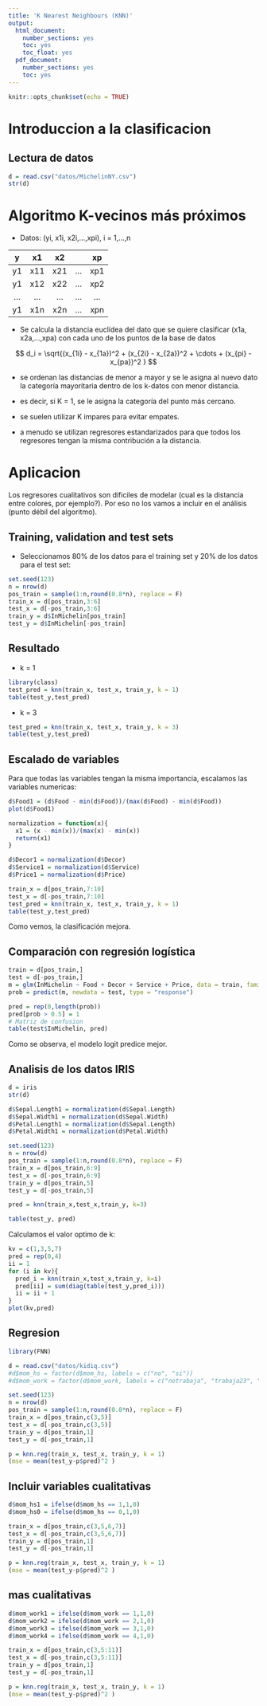 ```yaml
---
title: 'K Nearest Neighbours (KNN)'
output:
  html_document:
    number_sections: yes
    toc: yes
    toc_float: yes
  pdf_document:
    number_sections: yes
    toc: yes
---
```


```r
knitr::opts_chunk$set(echo = TRUE)
```

# Introduccion a la clasificacion

## Lectura de datos

```r
d = read.csv("datos/MichelinNY.csv")
str(d)
```


# Algoritmo K-vecinos más próximos

- Datos: (yi, x1i, x2i,...,xpi), i = 1,...,n

| y   | x1  | x2  |     | xp  |
|:---:|:---:|:---:|:---:|:---:|
| y1  | x11 | x21 | ... | xp1 | 
| y1  | x12 | x22 | ... | xp2 |
| ... | ... | ... | ... | ... | 
| y1  | x1n | x2n | ... | xpn | 


- Se calcula la distancia euclídea del dato que se quiere clasificar (x1a, x2a,...,xpa) con cada uno de los puntos de la base de datos

$$
d_i = \sqrt{(x_{1i} - x_{1a})^2 + (x_{2i} - x_{2a})^2 + \cdots + (x_{pi} - x_{pa})^2 }
$$

- se ordenan las distancias de menor a mayor y se le asigna al nuevo dato la categoría mayoritaria dentro de los k-datos con menor distancia.

- es decir, si K = 1, se le asigna la categoría del punto más cercano.

- se suelen utilizar K impares para evitar empates.

-  a menudo se utilizan regresores estandarizados para que todos los regresores tengan la misma contribución a la distancia.

# Aplicacion

Los regresores cualitativos son dificiles de modelar (cual es la distancia entre colores, por ejemplo?). Por eso no los vamos a incluir en el análisis (punto débil del algoritmo).

## Training, validation and test sets

- Seleccionamos 80% de los datos para el training set y 20% de los datos para el test set:

```r
set.seed(123)
n = nrow(d)
pos_train = sample(1:n,round(0.8*n), replace = F)
train_x = d[pos_train,3:6]
test_x = d[-pos_train,3:6]
train_y = d$InMichelin[pos_train]
test_y = d$InMichelin[-pos_train]
```

## Resultado

- k = 1

```r
library(class)
test_pred = knn(train_x, test_x, train_y, k = 1)
table(test_y,test_pred)
```

- k = 3

```r
test_pred = knn(train_x, test_x, train_y, k = 3)
table(test_y,test_pred)
```

## Escalado de variables

Para que todas las variables tengan la misma importancia, escalamos las variables numericas:

```r
d$Food1 = (d$Food - min(d$Food))/(max(d$Food) - min(d$Food))
plot(d$Food1)
```

```r
normalization = function(x){
  x1 = (x - min(x))/(max(x) - min(x))
  return(x1)
}
```

```r
d$Decor1 = normalization(d$Decor)
d$Service1 = normalization(d$Service)
d$Price1 = normalization(d$Price)
```

```r
train_x = d[pos_train,7:10]
test_x = d[-pos_train,7:10]
test_pred = knn(train_x, test_x, train_y, k = 1)
table(test_y,test_pred)
```

Como vemos, la clasificación mejora.

## Comparación con regresión logística

```r
train = d[pos_train,]
test = d[-pos_train,]
m = glm(InMichelin ~ Food + Decor + Service + Price, data = train, family = binomial)
prob = predict(m, newdata = test, type = "response")
```

```r
pred = rep(0,length(prob))
pred[prob > 0.5] = 1
# Matriz de confusion
table(test$InMichelin, pred)
```

Como se observa, el modelo logit predice mejor.

## Analisis de los datos IRIS

```r
d = iris
str(d)
```

```r
d$Sepal.Length1 = normalization(d$Sepal.Length)
d$Sepal.Width1 = normalization(d$Sepal.Width)
d$Petal.Length1 = normalization(d$Sepal.Length)
d$Petal.Width1 = normalization(d$Petal.Width)
```

```r
set.seed(123)
n = nrow(d)
pos_train = sample(1:n,round(0.8*n), replace = F)
train_x = d[pos_train,6:9]
test_x = d[-pos_train,6:9]
train_y = d[pos_train,5]
test_y = d[-pos_train,5]
```


```r
pred = knn(train_x,test_x,train_y, k=3)
```

```r
table(test_y, pred)
```

Calculamos el valor optimo de k:

```r
kv = c(1,3,5,7)
pred = rep(0,4)
ii = 1
for (i in kv){
  pred_i = knn(train_x,test_x,train_y, k=i)
  pred[ii] = sum(diag(table(test_y,pred_i)))
  ii = ii + 1
}
plot(kv,pred)
```

## Regresion

```r
library(FNN)
```


```r
d = read.csv("datos/kidiq.csv")
#d$mom_hs = factor(d$mom_hs, labels = c("no", "si"))
#d$mom_work = factor(d$mom_work, labels = c("notrabaja", "trabaja23", "trabaja1_parcial", "trabaja1_completo"))
```


```r
set.seed(123)
n = nrow(d)
pos_train = sample(1:n,round(0.8*n), replace = F)
train_x = d[pos_train,c(3,5)]
test_x = d[-pos_train,c(3,5)]
train_y = d[pos_train,1]
test_y = d[-pos_train,1]
```

```r
p = knn.reg(train_x, test_x, train_y, k = 1)
(mse = mean(test_y-p$pred)^2 )
```

## Incluir variables cualitativas

```r
d$mom_hs1 = ifelse(d$mom_hs == 1,1,0)
d$mom_hs0 = ifelse(d$mom_hs == 0,1,0)
```

```r
train_x = d[pos_train,c(3,5,6,7)]
test_x = d[-pos_train,c(3,5,6,7)]
train_y = d[pos_train,1]
test_y = d[-pos_train,1]
```

```r
p = knn.reg(train_x, test_x, train_y, k = 1)
(mse = mean(test_y-p$pred)^2 )
```

## mas cualitativas

```r
d$mom_work1 = ifelse(d$mom_work == 1,1,0)
d$mom_work2 = ifelse(d$mom_work == 2,1,0)
d$mom_work3 = ifelse(d$mom_work == 3,1,0)
d$mom_work4 = ifelse(d$mom_work == 4,1,0)
```

```r
train_x = d[pos_train,c(3,5:11)]
test_x = d[-pos_train,c(3,5:11)]
train_y = d[pos_train,1]
test_y = d[-pos_train,1]
```

```r
p = knn.reg(train_x, test_x, train_y, k = 1)
(mse = mean(test_y-p$pred)^2 )
```
